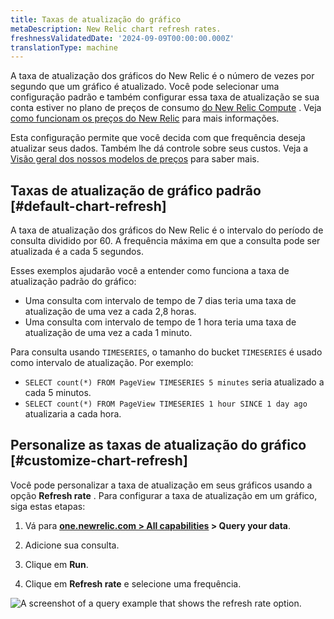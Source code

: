 ```yaml
---
title: Taxas de atualização do gráfico
metaDescription: New Relic chart refresh rates.
freshnessValidatedDate: '2024-09-09T00:00:00.000Z'
translationType: machine
---
```


A taxa de atualização dos gráficos do New Relic é o número de vezes por segundo que um gráfico é atualizado. Você pode selecionar uma configuração padrão e também configurar essa taxa de atualização se sua conta estiver no plano de preços de consumo [do New Relic Compute](https://newrelic.com/pricing/compute) . Veja [como funcionam os preços do New Relic](/docs/accounts/accounts-billing/new-relic-one-pricing-billing/new-relic-one-pricing-billing/) para mais informações.

Esta configuração permite que você decida com que frequência deseja atualizar seus dados. Também lhe dá controle sobre seus custos. Veja a [Visão geral dos nossos modelos de preços](/docs/accounts/original-accounts-billing/original-product-based-pricing/overview-pricing-models/#determine-pricing) para saber mais.

## Taxas de atualização de gráfico padrão [#default-chart-refresh]

A taxa de atualização dos gráficos do New Relic é o intervalo do período de consulta dividido por 60. A frequência máxima em que a consulta pode ser atualizada é a cada 5 segundos.

Esses exemplos ajudarão você a entender como funciona a taxa de atualização padrão do gráfico:

* Uma consulta com intervalo de tempo de 7 dias teria uma taxa de atualização de uma vez a cada 2,8 horas.
* Uma consulta com intervalo de tempo de 1 hora teria uma taxa de atualização de uma vez a cada 1 minuto.

Para consulta usando `TIMESERIES`, o tamanho do bucket `TIMESERIES` é usado como intervalo de atualização. Por exemplo:

* `SELECT count(*) FROM PageView TIMESERIES 5 minutes` seria atualizado a cada 5 minutos.
* `SELECT count(*) FROM PageView TIMESERIES 1 hour SINCE 1 day ago` atualizaria a cada hora.

## Personalize as taxas de atualização do gráfico [#customize-chart-refresh]

Você pode personalizar a taxa de atualização em seus gráficos usando a opção <DNT>**Refresh rate**</DNT> . Para configurar a taxa de atualização em um gráfico, siga estas etapas:

1. Vá para <DNT>**[one.newrelic.com &gt; All capabilities](https://one.newrelic.com/all-capabilities) &gt; Query your data**</DNT>.

2. Adicione sua consulta.

3. Clique em <DNT>**Run**</DNT>.

4. Clique em <DNT>**Refresh rate**</DNT> e selecione uma frequência.

<img title="A query example that shows the refresh rate option." alt="A screenshot of a query example that shows the refresh rate option." src="/images/queries-nrql_screenshot-crop_refresh-rate.webp" />